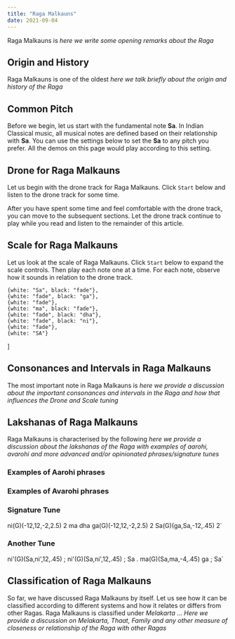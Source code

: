 ```yaml
---
title: "Raga Malkauns"
date: 2021-09-04
---
```



Raga Malkauns is *here we write some opening remarks about the Raga*

## Origin and History

Raga Malkauns is one of the oldest *here we talk briefly about the origin and history of the Raga*

## Common Pitch

Before we begin, let us start with the fundamental note **Sa**. In Indian Classical music, all musical notes are defined based on their relationship with **Sa**. You can use the settings below to set the **Sa** to any pitch you prefer. All the demos on this page would play according to this setting.

<CommonPitch />

## Drone for Raga Malkauns

Let us begin with the drone track for Raga Malkauns. Click `Start` below and listen to the drone track for some time.

<DronePlayer title='Drone for Raga Malkauns' settings={malkaunsDrone} />

After you have spent some time and feel comfortable with the drone track, you can move to the subsequent sections. Let the drone track continue to play while you read and listen to the remainder of this article.

## Scale for Raga Malkauns

Let us look at the scale of Raga Malkauns. Click `Start` below to expand the scale controls. Then play each note one at a time. For each note, observe how it sounds in relation to the drone track.

    {white: "Sa", black: "fade"},
    {white: "fade", black: "ga"},
    {white: "fade"},
    {white: "ma", black: "fade"},
    {white: "fade", black: "dha"},
    {white: "fade", black: "ni"},
    {white: "fade"},
    {white: "SA"}
]

<ScalePlayer title='Scale for Raga Malkauns' noteSpec={noteSpecMalkauns} scale={malkaunsScale} />

## Consonances and Intervals in Raga Malkauns

The most important note in Raga Malkauns is *here we provide a discussion about the important consonances and intervals in the Raga and how that influences the Drone and Scale tuning*

## Lakshanas of Raga Malkauns

Raga Malkauns is characterised by the following *here we provide a discussion about the lakshanas of the Raga with examples of aarohi, avarohi and more advanced and/or opinionated phrases/signature tunes*

### Examples of Aarohi phrases

<MotifPlayer title='Aarohi Phrase 1' motif='Sa ga ma dha ni SA 2' scale={malkaunsScale} />

### Examples of Avarohi phrases

<MotifPlayer title='Avarohi Phrase 1' motif='SA ni dha ma ga Sa 2' scale={malkaunsScale} />

### Signature Tune

ni(G)(-12,12,-2,2.5) 2 ma dha ga(G)(-12,12,-2,2.5) 2 Sa(G)(ga,Sa,-12,.45) 2`

<MotifPlayer title='Signature Tune' motif={motif3} scale={malkaunsScale} />

### Another Tune

ni'(G)(Sa,ni',12,.45) ; ni'(G)(Sa,ni',12,.45) ; Sa .
ma(G)(Sa,ma,-4,.45) ga ; Sa`

<MotifPlayer title='Signature Tune with Rhythm' motif={motif4} scale={malkaunsScale} />

## Classification of Raga Malkauns

So far, we have discussed Raga Malkauns by itself. Let us see how it can be classified according to different systems and how it relates or differs from other Ragas. Raga Malkauns is classified under *Melakarta* ... *Here we provide a discussion on Melakarta, Thaat, Family and any other measure of closeness or relationship of the Raga with other Ragas*